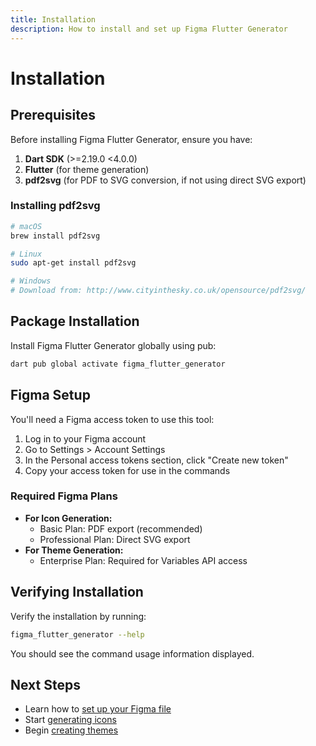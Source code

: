 ```yaml
---
title: Installation
description: How to install and set up Figma Flutter Generator
---
```


# Installation

## Prerequisites

Before installing Figma Flutter Generator, ensure you have:

1. **Dart SDK** (>=2.19.0 <4.0.0)
2. **Flutter** (for theme generation)
3. **pdf2svg** (for PDF to SVG conversion, if not using direct SVG export)

### Installing pdf2svg

```bash
# macOS
brew install pdf2svg

# Linux
sudo apt-get install pdf2svg

# Windows
# Download from: http://www.cityinthesky.co.uk/opensource/pdf2svg/
```

## Package Installation

Install Figma Flutter Generator globally using pub:

```bash
dart pub global activate figma_flutter_generator
```

## Figma Setup

You'll need a Figma access token to use this tool:

1. Log in to your Figma account
2. Go to Settings > Account Settings
3. In the Personal access tokens section, click "Create new token"
4. Copy your access token for use in the commands

### Required Figma Plans

- **For Icon Generation:**
  - Basic Plan: PDF export (recommended)
  - Professional Plan: Direct SVG export
- **For Theme Generation:**
  - Enterprise Plan: Required for Variables API access

## Verifying Installation

Verify the installation by running:

```bash
figma_flutter_generator --help
```

You should see the command usage information displayed.

## Next Steps

- Learn how to [set up your Figma file](/figma-setup)
- Start [generating icons](/icons)
- Begin [creating themes](/variables)
``` 